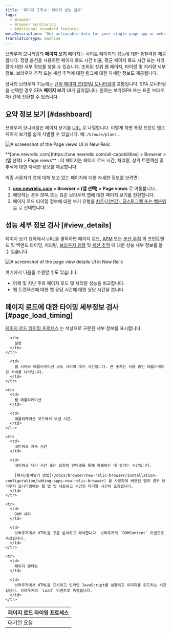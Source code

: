 ```yaml
---
title: '페이지 조회수: 페이지 성능 검사'
tags:
  - Browser
  - Browser monitoring
  - Additional standard features
metaDescription: 'Get actionable data for your single page app or website''s performance, timing, throughput, page loads, and more with our Page views UI for browser monitoring.'
translationType: machine
---
```








브라우저 모니터링의 **페이지 보기** 페이지는 사이트 페이지의 성능에 대한 통찰력을 제공합니다. 정렬 옵션을 사용하면 페이지 로드 시간 비율, 평균 페이지 로드 시간 또는 처리량에 대한 세부 정보를 찾을 수 있습니다. 조회된 상위 웹 페이지, 타이밍 및 처리량 세부 정보, 브라우저 추적 또는 세션 추적에 대한 링크에 대한 자세한 정보도 제공됩니다.

당사의 브라우저 기능에는 [단일 페이지 앱(SPA) 모니터링이](/docs/browser/single-page-app-monitoring/get-started/welcome-single-page-app-monitoring) 포함됩니다. SPA 모니터링을 선택한 경우 SPA **페이지 보기** UI가 달라집니다. 원하는 보기(SPA 또는 표준 브라우저) 간에 전환할 수 있습니다.

## 요약 정보 보기 [#dashboard]

브라우저 모니터링은 페이지 보기를 [URL](/docs/browser/new-relic-browser/getting-started/url-whitelists-grouping-browser-metrics) 로 나열합니다. 이렇게 하면 특정 프런트 엔드 페이지 보기를 쉽게 식별할 수 있습니다. 예: `/browse/plans` .

<img
  title="Page views UI overview"
  alt="A screenshot of the Page views UI in New Relic"
  src={pageviewsOverview1}
/>

<figcaption>
  **[one.newrelic.com](https://one.newrelic.com/all-capabilities) > Browser > (앱 선택) > Page views** : 이 페이지는 페이지 로드 시간, 처리량, 상위 트랜잭션 및 추적에 대한 자세한 정보를 제공합니다.
</figcaption>

최종 사용자가 앱에 대해 보고 있는 페이지에 대한 자세한 정보를 보려면:

1. **[one.newrelic.com](https://one.newrelic.com/all-capabilities) > Browser > (앱 선택) > Page views** 로 이동합니다.
2. 해당하는 경우 SPA 또는 표준 브라우저 앱에 대한 페이지 보기를 전환합니다.
3. 페이지 로드 타이밍 정보에 대한 보기 유형을 [차트(기본값), 히스토그램 또는 백분위수](/docs/apm/apm-ui-pages/monitoring/response-time-chart-types-apm-browser/) 로 선택합니다.

## 성능 세부 정보 검사 [#view_details]

페이지 보기 요약에서 URL을 클릭하면 페이지 로드, [APM](/docs/apm/apm-ui-pages/features/request-queuing-tracking-front-end-time/) 또는 [분산 추적](/docs/distributed-tracing/ui-data/understand-use-distributed-tracing-ui) 의 프런트엔드 및 백엔드 타이밍, 처리량, [브라우저 유형](/docs/browser/new-relic-browser/additional-standard-features/browsers-problem-patterns-type-or-platform) 및 [세션 추적](/docs/browser/browser-monitoring/browser-pro-features/session-traces-explore-webpages-life-cycle) 에 대한 성능 세부 정보를 볼 수 있습니다.

<img
  title="Page view details"
  alt="A screenshot of the page view details UI in New Relic"
  src={pageviewDetails1}
/>

여기에서 다음을 수행할 수도 있습니다.

* 어제 및 지난 주와 페이지 로드 및 처리량 성능을 비교합니다.
* 웹 트랜잭션에 대한 앱 응답 시간에 대한 응답 시간을 봅니다.

## 페이지 로드에 대한 타이밍 세부정보 검사 [#page_load_timing]

[페이지 로드 타이밍 프로세스](/docs/browser/new-relic-browser/page-load-timing-resources/page-load-timing-process) 는 색상으로 구분된 세부 정보를 표시합니다.

<table>
  <thead>
    <tr>
      <th style={{ width: "200px" }}>
        페이지 로드 타이밍 프로세스
      </th>

      <th>
        설명
      </th>
    </tr>
  </thead>

  <tbody>
    <tr>
      <td>
        대기열 요청
      </td>

      <td>
        웹 서버와 애플리케이션 코드 사이의 대기 시간입니다. 큰 숫자는 사용 중인 애플리케이션 서버를 나타냅니다.
      </td>
    </tr>

    <tr>
      <td>
        웹 애플리케이션
      </td>

      <td>
        애플리케이션 코드에서 보낸 시간.
      </td>
    </tr>

    <tr>
      <td>
        네트워크 지속 시간
      </td>

      <td>
        네트워크 대기 시간 또는 요청이 인터넷을 통해 왕복하는 데 걸리는 시간입니다.

        [복사/붙여넣기 방법](/docs/browser/new-relic-browser/installation-configuration/adding-apps-new-relic-browser) 을 사용하여 배포된 앱의 경우 브라우저 모니터링에는 웹 앱 및 네트워크 시간의 대기열 시간이 포함됩니다.
      </td>
    </tr>

    <tr>
      <td>
        DOM 처리
      </td>

      <td>
        브라우저에서 HTML을 구문 분석하고 해석합니다. 브라우저의 `DOMContent` 이벤트로 측정됩니다.
      </td>
    </tr>

    <tr>
      <td>
        페이지 렌더링
      </td>

      <td>
        브라우저에서 HTML을 표시하고 인라인 JavaScript를 실행하고 이미지를 로드하는 시간입니다. 브라우저의 `Load` 이벤트로 측정됩니다.
      </td>
    </tr>
  </tbody>
</table>
